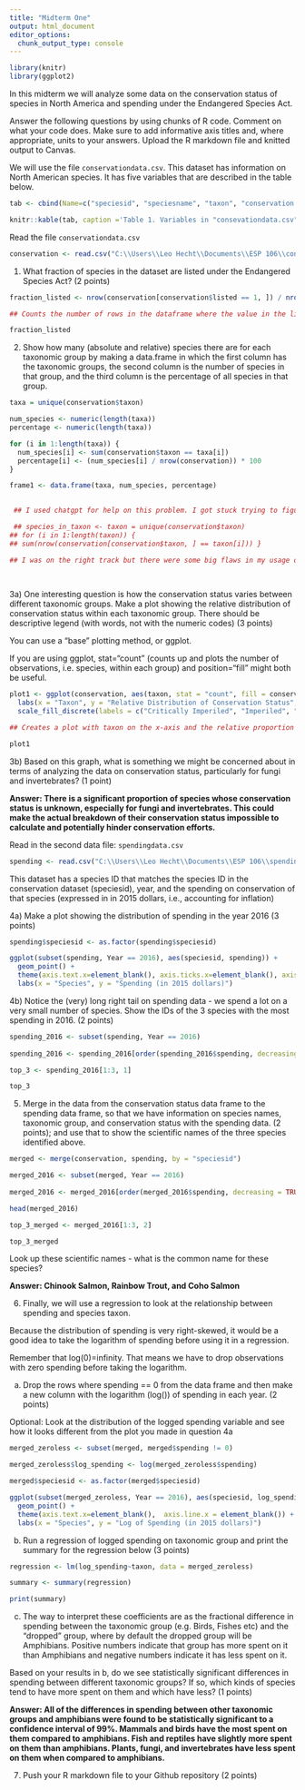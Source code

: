 ```yaml
---
title: "Midterm One"
output: html_document
editor_options: 
  chunk_output_type: console
---
```


```r
library(knitr)
library(ggplot2)
```

In this midterm we will analyze some data on the conservation status of species in North America and spending under the Endangered Species Act. 

Answer the following questions by using chunks of R code. Comment on what your code does. Make sure to add informative axis titles and, where appropriate, units to your answers. Upload the R markdown file and knitted output to Canvas. 

We will use the file `conservationdata.csv`. This dataset has information on North American species. It has five variables that are described in the table below.


```r
tab <- cbind(Name=c("speciesid", "speciesname", "taxon", "conservation status", "listed"), Description = c("unique ID", "scientific name", "Species group", "Conservation status in North America, according to   [NatureServe](https://www.natureserve.org/conservation-tools/conservation-rank-calculator): 1 = Critically Imperiled; 2 = Imperiled; 3 = Vulnerable; 4 = Apparently Secure; 5 = Secure; UNK = Unknown; Prob. Extinct = Probably Extinct; Extinct", "Is the species listed as threatened or endangered under the US Endangered Species Act: 0 = No; 1 = Yes"))

knitr::kable(tab, caption ='Table 1. Variables in "consevationdata.csv"' )
```


Read the file `conservationdata.csv`

```r
conservation <- read.csv("C:\\Users\\Leo Hecht\\Documents\\ESP 106\\conservationdata.csv")

```

1. What fraction of species in the dataset are listed under the Endangered Species Act? (2 points)

```r

fraction_listed <- nrow(conservation[conservation$listed == 1, ]) / nrow(conservation)

## Counts the number of rows in the dataframe where the value in the listed column is "1", divides that by the total columns to get the proportion.

fraction_listed


```

2. Show how many (absolute and relative) species there are for each taxonomic group by making a data.frame in which the first column has the taxonomic groups, the second column is the number of species in that group, and the third column is the percentage of all species in that group.

```r

taxa = unique(conservation$taxon)

num_species <- numeric(length(taxa))
percentage <- numeric(length(taxa))

for (i in 1:length(taxa)) {
  num_species[i] <- sum(conservation$taxon == taxa[i])
  percentage[i] <- (num_species[i] / nrow(conservation)) * 100
}

frame1 <- data.frame(taxa, num_species, percentage)

  
 ## I used chatgpt for help on this problem. I got stuck trying to figure out the syntax for the indexing i wanted to do in my loop and asked for feedback. It gave me a completely different way to do it not using a loop but i wanted to keep my initial idea intact so I asked for suggestions on how to fix it while keeping the loop. This was my original (flawed) code before I received the help (I started with just trying to get the absolute number while I was figuring it out): 

 ## species_in_taxon <- taxon = unique(conservation$taxon)
## for (i in 1:length(taxon)) {
## sum(nrow(conservation[conservation$taxon, ] == taxon[i])) }

## I was on the right track but there were some big flaws in my usage of nrows and the indexing that chatgpt caught. I was also assigning the entire loop to an object instead of the result of the functions inside.
  
  

```


3a) One interesting question is how the conservation status varies between different taxonomic groups. Make a plot showing the relative distribution of conservation status within each taxonomic group. There should be descriptive legend (with words, not with the numeric codes) (3 points)

You can use a "base" plotting method, or ggplot. 

If you are using ggplot, stat="count" (counts up and plots the number of observations, i.e. species, within each group) and position="fill" might both be useful.

```r



plot1 <- ggplot(conservation, aes(taxon, stat = "count", fill = conservation_status)) +    geom_bar(position = "fill") +
  labs(x = "Taxon", y = "Relative Distribution of Conservation Status", fill = "Conservation Status") +
  scale_fill_discrete(labels = c("Critically Imperiled", "Imperiled", "Vulnerable", "Apparently Secure", "Secure", "Extinct", "Probably Extinct", "Unknown", "NA"))

## Creates a plot with taxon on the x-axis and the relative proportion of each conservation status for that taxa on the y-axis. The legend includes the different conservation statuses, which were re-named manually to get rid of the numbered codes. 

plot1

```


3b) Based on this graph, what is something we might be concerned about in terms of analyzing the data on conservation status, particularly for fungi and invertebrates? (1 point)

**Answer: There is a significant proportion of species whose conservation status is unknown, especially for fungi and invertebrates. This could make the actual breakdown of their conservation status impossible to calculate and potentially hinder conservation efforts.** 

Read in the second data file: `spendingdata.csv`

```r

spending <- read.csv("C:\\Users\\Leo Hecht\\Documents\\ESP 106\\spendingdata.csv")


```

This dataset has a species ID that matches the species ID in the conservation dataset (speciesid), year, and the spending on conservation of that species (expressed in in 2015 dollars, i.e., accounting for inflation)


4a) Make a plot showing the distribution of spending in the year 2016 (3 points)

```r


spending$speciesid <- as.factor(spending$speciesid)

ggplot(subset(spending, Year == 2016), aes(speciesid, spending)) +
  geom_point() +
  theme(axis.text.x=element_blank(), axis.ticks.x=element_blank(), axis.line.x = element_blank()) +
  labs(x = "Species", y = "Spending (in 2015 dollars)")


```

4b) Notice the (very) long right tail on spending data - we spend a lot on a very small number of species. Show the IDs of the 3 species with the most spending in 2016. (2 points)

```r

spending_2016 <- subset(spending, Year == 2016)
  
spending_2016 <- spending_2016[order(spending_2016$spending, decreasing = TRUE), ]

top_3 <- spending_2016[1:3, 1]

top_3


```

5. Merge in the data from the conservation status data frame to the spending data frame, so that we have information on species names, taxonomic group, and conservation status with the spending data. (2 points); and use that to show the scientific names of the three species identified above.

```r

merged <- merge(conservation, spending, by = "speciesid")

merged_2016 <- subset(merged, Year == 2016)
  
merged_2016 <- merged_2016[order(merged_2016$spending, decreasing = TRUE), ]

head(merged_2016)

top_3_merged <- merged_2016[1:3, 2]

top_3_merged

``` 


Look up these scientific names - what is the common name for these species?

**Answer: Chinook Salmon, Rainbow Trout, and Coho Salmon** 

6. Finally, we will use a regression to look at the relationship between spending and species taxon.

Because the distribution of spending is very right-skewed, it would be a good idea to take the logarithm of spending before using it in a regression. 

Remember that log(0)=infinity. That means we have to drop observations with zero spending before taking the logarithm.

a) Drop the rows where spending == 0 from the data frame and then make a new column with the logarithm (log()) of spending in each year. (2 points)

Optional: Look at the distribution of the logged spending variable and see how it looks different from the plot you made in question 4a 

```r

merged_zeroless <- subset(merged, merged$spending != 0)

merged_zeroless$log_spending <- log(merged_zeroless$spending)

merged$speciesid <- as.factor(merged$speciesid)

ggplot(subset(merged_zeroless, Year == 2016), aes(speciesid, log_spending)) +
  geom_point() +
  theme(axis.text.x=element_blank(),  axis.line.x = element_blank()) +
  labs(x = "Species", y = "Log of Spending (in 2015 dollars)")

```

b) Run a regression of logged spending on taxonomic group and print the summary for the regression below (3 points)

```r
regression <- lm(log_spending~taxon, data = merged_zeroless)

summary <- summary(regression)

print(summary) 

```

c) The way to interpret these coefficients are as the fractional difference in spending between the taxonomic group (e.g. Birds, Fishes etc) and the "dropped" group, where by default the dropped group will be Amphibians. Positive numbers indicate that group has more spent on it than Amphibians and negative numbers indicate it has less spent on it. 

Based on your results in b, do we see statistically significant differences in spending between different taxonomic groups? If so, which kinds of species tend to have more spent on them and which have less? (1 points)

**Answer: All of the differences in spending between other taxonomic groups and amphibians were found to  be statistically significant to a confidence interval of 99%. Mammals and birds have the most spent on them compared to amphibians. Fish and reptiles have slightly more spent on them than amphibians. Plants, fungi, and invertebrates have less spent on them when compared to amphibians.** 

7. Push your R markdown file to your Github repository (2 points)
